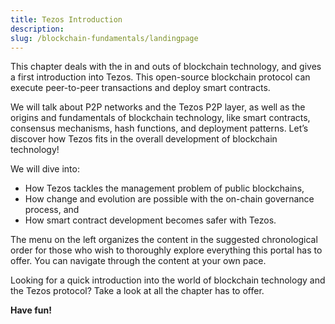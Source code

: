 ```yaml
---
title: Tezos Introduction
description: 
slug: /blockchain-fundamentals/landingpage
---
```




<OverviewBox title="Get a quick overview of Tezos & blockchain technology" imgSrc="/img/Communication.png" floating="true">

This chapter deals with the in and outs of blockchain technology, and gives a first introduction into Tezos. This open-source blockchain protocol can execute peer-to-peer transactions and deploy smart contracts.

We will talk about P2P networks and the Tezos P2P layer, as well as the origins and fundamentals of blockchain technology, like smart contracts, consensus mechanisms, hash functions, and deployment patterns. Let’s discover how Tezos fits in the overall development of blockchain technology!

We will dive into:
* How Tezos tackles the management problem of public blockchains,
* How change and evolution are possible with the on-chain governance process, and
* How smart contract development becomes safer with Tezos.

</OverviewBox>


<HighlightBox type="info">

The menu on the left organizes the content in the suggested chronological order for those who wish to thoroughly explore everything this portal has to offer. You can navigate through the content at your own pace.

</HighlightBox>

<OverviewBox title="In this chapter" floating="true">

Looking for a quick introduction into the world of blockchain technology and the Tezos protocol? Take a look at all the chapter has to offer. 
</OverviewBox>

<ActionCardWrapper>
<ActionCard href="/blockchain-fundamentals/introduction-1" text="A new way of distributed networks" desc="From the origins to Tezos as a P2P network"></ActionCard>
<ActionCard href="/blockchain-fundamentals/introduction-2" text="Tezos - A Blockchain Network" desc="A blockchain network with trusted execution on-chain"></ActionCard>
<ActionCard href="/blockchain-fundamentals/getting-1" text="Main Ideas Behind the Tezos Protocol - Managing Chains" desc="Tackling the management problem of public blockchains"></ActionCard>
<ActionCard href="/blockchain-fundamentals/getting-2" text="Main Ideas Behind the Tezos Protocol - Change and Evolution" desc="Implementing change without hard forks"></ActionCard>
</ActionCardWrapper>

**Have fun!**
